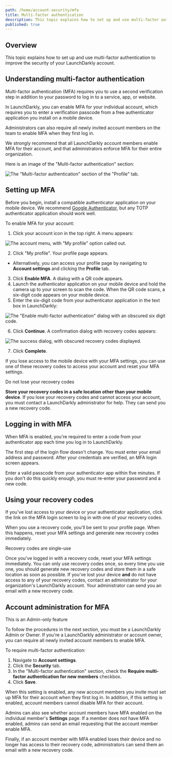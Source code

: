 ```yaml
---
path: /home/account-security/mfa
title: Multi-factor authentication
description: This topic explains how to set up and use multi-factor authentication to improve the security of your LaunchDarkly account.
published: true
---
```


## Overview

This topic explains how to set up and use multi-factor authentication to improve the security of your LaunchDarkly account.

## Understanding multi-factor authentication

Multi-factor authentication (MFA) requires you to use a second verification step in addition to your password to log in to a service, app, or website.

In LaunchDarkly, you can enable MFA for your individual account, which requires you to enter a verification passcode from a free authenticator application you install on a mobile device.

Administrators can also require all newly invited account members on the team to enable MFA when they first log in.

We strongly recommend that all LaunchDarkly account members enable MFA for their account, and that administrators enforce MFA for their entire organization.

Here is an image of the "Multi-factor authentication" section:

![The "Multi-factor authentication" section of the "Profile" tab.](mfa.png)

## Setting up MFA

Before you begin, install a compatible authenticator application on your mobile device. We recommend [Google Authenticator](https://support.google.com/accounts/answer/1066447?hl=en), but any TOTP authenticator application should work well.

To enable MFA for your account:

1. Click your account icon in the top right. A menu appears:

![The account menu, with "My profile" option called out.](account-menu-my-profile.png)

2. Click "My profile". Your profile page appears.
  * Alternatively, you can access your profile page by navigating to **Account settings** and clicking the **Profile** tab.
3. Click **Enable MFA**. A dialog with a QR code appears.
4. Launch the authenticator application on your mobile device and hold the camera up to your screen to scan the code. When the QR code scans, a six-digit code appears on your mobile device.
5. Enter the six-digit code from your authenticator application in the text box in LaunchDarkly:

![The "Enable multi-factor authentication" dialog with an obscured six digit code.](mfa-qr.png)

6. Click **Continue**. A confirmation dialog with recovery codes appears:

![The success dialog, with obscured recovery codes displayed.](mfa-recovery-codes.png)

7. Click **Complete**.

If you lose access to the mobile device with your MFA settings, you can use one of these recovery codes to access your account and reset your MFA settings.

<Callout intent="alert">
<CalloutTitle>Do not lose your recovery codes</CalloutTitle>
<CalloutDescription>

**Store your recovery codes in a safe location other than your mobile device**. If you lose your recovery codes and cannot access your account, you must contact a LaunchDarkly administrator for help. They can send you a new recovery code.

</CalloutDescription>
</Callout>

## Logging in with MFA

When MFA is enabled, you're required to enter a code from your authenticator app each time you log in to LaunchDarkly.

The first step of the login flow doesn't change. You must enter your email address and password. After your credentials are verified, an MFA login screen appears.

Enter a valid passcode from your authenticator app within five minutes. If you don't do this quickly enough, you must re-enter your password and a new code.

## Using your recovery codes

If you've lost access to your device or your authenticator application, click the link on the MFA login screen to log in with one of your recovery codes.

When you use a recovery code, you'll be sent to your profile page. When this happens, reset your MFA settings and generate new recovery codes immediately.

<Callout intent="alert">
<CalloutTitle>Recovery codes are single-use</CalloutTitle>
<CalloutDescription>

Once you've logged in with a recovery code, reset your MFA settings immediately. You can only use recovery codes once, so every time you use one, you should generate new recovery codes and store them in a safe location as soon as possible. If you've lost your device **and** do not have access to any of your recovery codes, contact an administrator for your organization's LaunchDarkly account. Your administrator can send you an email with a new recovery code.

</CalloutDescription>
</Callout>

## Account administration for MFA

<Callout intent="info">
<CalloutTitle>This is an Admin-only feature</CalloutTitle>
<CalloutDescription>

To follow the procedures in the next section, you must be a LaunchDarkly Admin or Owner. If you're a LaunchDarkly administrator or account owner, you can require all newly invited account members to enable MFA.

</CalloutDescription>
</Callout>

To require multi-factor authentication:

1. Navigate to **Account settings**.
2. Click the **Security** tab.
3. In the "Multi-factor authentication" section, check the **Require multi-factor authentication for new members** checkbox.
4. Click **Save**.

When this setting is enabled, any new account members you invite must set up MFA for their account when they first log in. In addition, if this setting is enabled, account members cannot disable MFA for their account.

Admins can also see whether account members have MFA enabled on the individual member's **Settings** page. If a member does not have MFA enabled, admins can send an email requesting that the account member enable MFA.

Finally, if an account member with MFA enabled loses their device and no longer has access to their recovery code, administrators can send them an email with a new recovery code.
